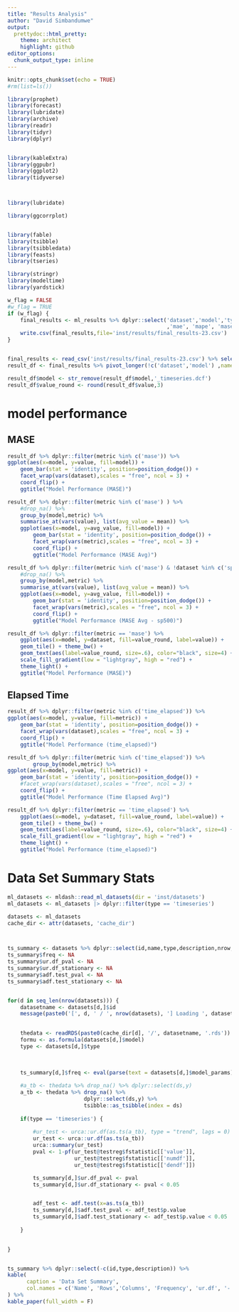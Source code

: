 ```yaml
---
title: "Results Analysis"
author: "David Simbandumwe"
output:
  prettydoc::html_pretty:
    theme: architect
    highlight: github
editor_options: 
  chunk_output_type: inline
---
```





```r

knitr::opts_chunk$set(echo = TRUE)
#rm(list=ls())

```


```r

library(prophet)
library(forecast)
library(lubridate)
library(archive)
library(readr)
library(tidyr)
library(dplyr)


library(kableExtra)
library(ggpubr)
library(ggplot2)
library(tidyverse)



library(lubridate)

library(ggcorrplot) 


library(fable)
library(tsibble)
library(tsibbledata)
library(feasts)
library(tseries)

library(stringr)  
library(modeltime)
library(yardstick)


```






```r

w_flag = FALSE
#w_flag = TRUE
if (w_flag) {
	final_results <- ml_results %>% dplyr::select('dataset','model','type','time_user','time_system','time_elapsed'
												  ,'mae', 'mape', 'mase', 'mpe', 'rmse', 'rsq')
	write.csv(final_results,file='inst/results/final_results-23.csv')
}



```



```r

final_results <- read_csv('inst/results/final_results-23.csv') %>% select(!type) %>% mutate_if(is.numeric, round, digits=3)
result_df <- final_results %>% pivot_longer(!c('dataset','model') ,names_to = "metric", values_to = "value")

result_df$model <- str_remove(result_df$model,'_timeseries.dcf')
result_df$value_round <- round(result_df$value,3)

```
# model performance


## MASE



```r

result_df %>% dplyr::filter(metric %in% c('mase')) %>%
ggplot(aes(x=model, y=value, fill=model)) + 
	geom_bar(stat = 'identity', position=position_dodge()) +
	facet_wrap(vars(dataset),scales = "free", ncol = 3) +
	coord_flip() +
	ggtitle("Model Performance (MASE)")

result_df %>% dplyr::filter(metric %in% c('mase') ) %>% 
	#drop_na() %>%
	group_by(model,metric) %>%
	summarise_at(vars(value), list(avg_value = mean)) %>%
	ggplot(aes(x=model, y=avg_value, fill=model)) + 
		geom_bar(stat = 'identity', position=position_dodge()) +
		facet_wrap(vars(metric),scales = "free", ncol = 3) +
		coord_flip() +
		ggtitle("Model Performance (MASE Avg)")

result_df %>% dplyr::filter(metric %in% c('mase') & !dataset %in% c('sp500') ) %>% 
	#drop_na() %>%
	group_by(model,metric) %>%
	summarise_at(vars(value), list(avg_value = mean)) %>%
	ggplot(aes(x=model, y=avg_value, fill=model)) + 
		geom_bar(stat = 'identity', position=position_dodge()) +
		facet_wrap(vars(metric),scales = "free", ncol = 3) +
		coord_flip() +
		ggtitle("Model Performance (MASE Avg - sp500)")

result_df %>% dplyr::filter(metric == 'mase') %>%
	ggplot(aes(x=model, y=dataset, fill=value_round, label=value)) + 
	geom_tile() + theme_bw() + 
	geom_text(aes(label=value_round, size=.6), color="black", size=4) +
	scale_fill_gradient(low = "lightgray", high = "red") + 
	theme_light() +
	ggtitle("Model Performance (MASE)")

```


## Elapsed Time

```r

result_df %>% dplyr::filter(metric %in% c('time_elapsed')) %>%
ggplot(aes(x=model, y=value, fill=metric)) + 
	geom_bar(stat = 'identity', position=position_dodge()) +
	facet_wrap(vars(dataset),scales = "free", ncol = 3) +
	coord_flip() +
	ggtitle("Model Performance (time_elapsed)")

result_df %>% dplyr::filter(metric %in% c('time_elapsed')) %>%
		group_by(model,metric) %>%
ggplot(aes(x=model, y=value, fill=metric)) + 
	geom_bar(stat = 'identity', position=position_dodge()) +
	#facet_wrap(vars(dataset),scales = "free", ncol = 3) +
	coord_flip() +
	ggtitle("Model Performance (Time Elapsed Avg)")

result_df %>% dplyr::filter(metric == 'time_elapsed') %>%
	ggplot(aes(x=model, y=dataset, fill=value_round, label=value)) + 
	geom_tile() + theme_bw() + 
	geom_text(aes(label=value_round, size=.6), color="black", size=4) +
	scale_fill_gradient(low = "lightgray", high = "red") + 
	theme_light() +
	ggtitle("Model Performance (time_elapsed)")


```






# Data Set Summary Stats 


```r

ml_datasets <- mldash::read_ml_datasets(dir = 'inst/datasets')
ml_datasets <- ml_datasets |> dplyr::filter(type == 'timeseries')


```


```r

datasets <- ml_datasets
cache_dir <- attr(datasets, 'cache_dir')



ts_summary <- datasets %>% dplyr::select(id,name,type,description,nrow,ncol)
ts_summary$freq <- NA
ts_summary$ur.df_pval <- NA
ts_summary$ur.df_stationary <- NA
ts_summary$adf.test_pval <- NA
ts_summary$adf.test_stationary <- NA


for(d in seq_len(nrow(datasets))) {
	datasetname <- datasets[d,]$id
	message(paste0('[', d, ' / ', nrow(datasets), '] Loading ', datasetname, ' data...'))

	
	thedata <- readRDS(paste0(cache_dir[d], '/', datasetname, '.rds'))
	formu <- as.formula(datasets[d,]$model)
	type <- datasets[d,]$type
	
	
	
	ts_summary[d,]$freq <- eval(parse(text = datasets[d,]$model_params))$freq

	#a_tb <- thedata %>% drop_na() %>% dplyr::select(ds,y)
	a_tb <- thedata %>% drop_na() %>% 
						dplyr::select(ds,y) %>%
						tsibble::as_tsibble(index = ds)
	
	if(type == 'timeseries') {
		
		#ur_test <- urca::ur.df(as.ts(a_tb), type = "trend", lags = 0)
		ur_test <- urca::ur.df(as.ts(a_tb))
		urca::summary(ur_test)
		pval <- 1-pf(ur_test@testreg$fstatistic[['value']],
					 ur_test@testreg$fstatistic[['numdf']],
					 ur_test@testreg$fstatistic[['dendf']])

		ts_summary[d,]$ur.df_pval <- pval
		ts_summary[d,]$ur.df_stationary <- pval < 0.05


		adf_test <- adf.test(x=as.ts(a_tb))
		ts_summary[d,]$adf.test_pval <- adf_test$p.value
		ts_summary[d,]$adf.test_stationary <- adf_test$p.value < 0.05
		
	}
	

}


ts_summary %>% dplyr::select(-c(id,type,description)) %>%
kable(
	  caption = 'Data Set Summary',
	  col.names = c('Name', 'Rows','Columns', 'Frequency', 'ur.df', '-', 'adf.test','-')
) %>%
kable_paper(full_width = F)

```






